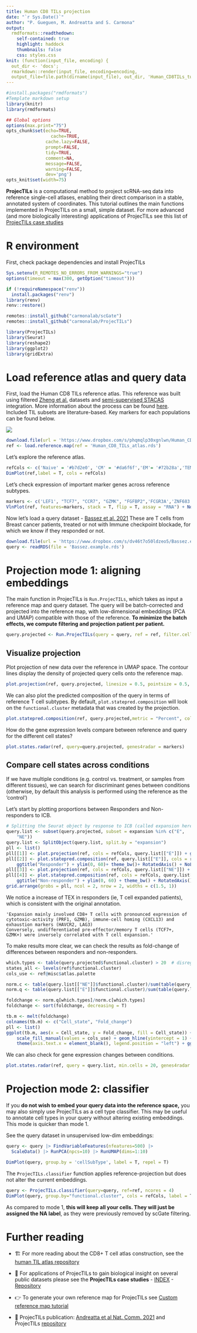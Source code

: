 ```yaml
---
title: Human CD8 TILs projection
date: "`r Sys.Date()`"
author: "P. Gueguen, M. Andreatta and S. Carmona"
output:
  rmdformats::readthedown:
    self-contained: true
    highlight: haddock
    thumbnails: false
    css: styles.css
knit: (function(input_file, encoding) {
  out_dir <- 'docs';
  rmarkdown::render(input_file, encoding=encoding,
  output_file=file.path(dirname(input_file), out_dir, 'Human_CD8TILs_tutorial.html'))})
---
```


```r
#install.packages("rmdformats")
#Template markdown setup
library(knitr)
library(rmdformats)

## Global options
options(max.print="75")
opts_chunk$set(echo=TRUE,
	             cache=TRUE,
               cache.lazy=FALSE,
               prompt=FALSE,
               tidy=TRUE,
               comment=NA,
               message=FALSE,
               warning=FALSE,
               dev='png')
opts_knit$set(width=75)
```

**ProjecTILs** is a computational method to project scRNA-seq data into reference single-cell atlases, enabling their direct comparison in a stable, annotated system of coordinates. This tutorial outlines the main functions implemented in ProjecTILs on a small, simple dataset. For more advanced (and more biologically interesting) applications of ProjecTILs see this list of [ProjecTILs case studies](https://carmonalab.github.io/ProjecTILs_CaseStudies/)

# R environment

First, check package dependencies and install ProjecTILs

```r
Sys.setenv(R_REMOTES_NO_ERRORS_FROM_WARNINGS="true")
options(timeout = max(300, getOption("timeout")))

if (!requireNamespace("renv")) 
  install.packages("renv")
library(renv)
renv::restore()

remotes::install_github("carmonalab/scGate")
remotes::install_github("carmonalab/ProjecTILs")

library(ProjecTILs)
library(Seurat)
library(reshape2)
library(ggplot2)
library(gridExtra)
```

# Load reference atlas and query data

First, load the Human CD8 TILs reference atlas. This reference was built using filtered [Zheng et al.](https://www.science.org/doi/full/10.1126/science.abe6474?af=R) datasets and [semi-supervised STACAS](https://carmonalab.github.io/STACAS.demo/STACAS.demo.html#semi-supervised-integration) integration. More information about the process can be found [here](https://github.com/carmonalab/human_TIL_atlas). Included TIL subsets are literature-based. Key markers for each populations can be found below.

![](https://lh5.googleusercontent.com/gQ4sQj5qRFRaylRRQYrGs5xA6p5BWUv926aqnFju4cg9uTjbm-fpuMCYodT9xrd4FmX6L9a1hIG3hf6UfV3NGWcSMbtZO7PDFjOYOsLKEY7LfBbF50FPIQCjoCwGQ5mLhoGM29aDuhpKjLuPo1Z_kMTiXtREFK6sS8838BqRKhfOGbWWWlHzVKzHizdz)

```r
download.file(url = 'https://www.dropbox.com/s/phqmqlp30xgnlwn/Human_CD8_TILs_atlas.rds?dl=1', destfile = 'Human_CD8_TILs_atlas.rds')
ref <- load.reference.map(ref = 'Human_CD8_TILs_atlas.rds')
```

Let's explore the reference atlas.

```r
refCols <- c('Naive' = '#b7d2e0', 'CM' = '#da6f6f','EM'= '#72b28a','TEMRA' = '#e5bfaf', 'TRM' = '#f3a166', 'TPEX' = '#aca6e0' , 'TEX' ='#f5d39f', "MAIT" = '#fdbfd4')
DimPlot(ref,label = T, cols = refCols)
```

Let's check expression of important marker genes across reference subtypes.

```r
markers <- c('LEF1', "TCF7", "CCR7", "GZMK", "FGFBP2",'FCGR3A','ZNF683','ITGAE', "CRTAM",'XCL1', "HAVCR2", "TOX", "ENTPD1", 'SLC4A10','TRAV1-2')
VlnPlot(ref, features=markers, stack = T, flip = T, assay = "RNA") + NoLegend()
```

Now let's load a query dataset - [Bassez et al. 2021](https://www.nature.com/articles/s41591-021-01323-8) These are T cells from Breast cancer patients, treated or not with Immune checkpoint blockade, for which we know if they responded or not.

```r
download.file(url = 'https://www.dropbox.com/s/dv46t7o50ldzeo5/Bassez.example.rds?dl=1', destfile = 'Bassez.example.rds')
query <- readRDS(file = 'Bassez.example.rds')
```

# Projection mode 1: aligning embeddings

The main function in ProjecTILs is `Run.ProjecTILs`, which takes as input a reference map and query dataset. The query will be batch-corrected and projected into the reference map, with low-dimensional embeddings (PCA and UMAP) compatible with those of the reference. **To minimize the batch effects, we compute filtering and projection patient per patient.**

```r
query.projected <- Run.ProjecTILs(query = query, ref = ref, filter.cell = TRUE, skip.normalize = T, split.by = 'patient_id', ncores = 4)
```

## Visualize projection

Plot projection of new data over the reference in UMAP space. The contour lines display the density of projected query cells onto the reference map.

```r
plot.projection(ref, query.projected, linesize = 0.5, pointsize = 0.5, cols = refCols)
```

We can also plot the predicted composition of the query in terms of reference T cell subtypes. By default, `plot.statepred.composition` will look on the `functional.cluster` metadata that was created by the projection.

```r
plot.statepred.composition(ref, query.projected,metric = "Percent", cols = refCols) + theme_bw()
```

How do the gene expression levels compare between reference and query for the different cell states?

```r
plot.states.radar(ref, query=query.projected, genes4radar = markers)
```

## Compare cell states across conditions

If we have multiple conditions (e.g. control vs. treatment, or samples from different tissues), we can search for discriminant genes between conditions (otherwise, by default this analysis is performed using the reference as the 'control')

Let's start by plotting proportions between Responders and Non-responders to ICB.

```r
# Splitting the Seurat object by response to ICB (called expansion here)
query.list <- subset(query.projected, subset = expansion %in% c("E",
    "NE"))
query.list <- SplitObject(query.list, split.by = "expansion")
pll <- list()
pll[[1]] <- plot.projection(ref, cols = refCols, query.list[["E"]]) + ggtitle("Responder")
pll[[2]] <- plot.statepred.composition(ref, query.list[["E"]], cols = refCols, metric = "Percent") +
    ggtitle("Responder") + ylim(0, 60)+ theme_bw()+ RotatedAxis() + NoLegend()
pll[[3]] <- plot.projection(ref, cols = refCols, query.list[["NE"]]) + ggtitle("Non-responder")
pll[[4]] <- plot.statepred.composition(ref, cols = refCols, query.list[["NE"]], metric = "Percent") +
    ggtitle("Non-responder") + ylim(0, 60) + theme_bw() + RotatedAxis() + NoLegend()
grid.arrange(grobs = pll, ncol = 2, nrow = 2, widths = c(1.5, 1))
```

We notice a increase of TEX in responders (ie, T cell expanded patients), which is consistent with the original annotation.

    'Expansion mainly involved CD8+ T cells with pronounced expression of cytotoxic-activity (PRF1, GZMB), immune-cell homing (CXCL13) and exhaustion markers (HAVCR2, LAG3)
    Conversely, undifferentiated pre-effector/memory T cells (TCF7+, GZMK+) were inversely correlated with T cell expansion.'

To make results more clear, we can check the results as fold-change of differences between responders and non-responders.

```r
which.types <- table(query.projected$functional.cluster) > 20  # disregard very small populations
states_all <- levels(ref$functional.cluster)
cols_use <- ref@misc$atlas.palette

norm.c <- table(query.list[["NE"]]$functional.cluster)/sum(table(query.list[["NE"]]$functional.cluster))
norm.q <- table(query.list[["E"]]$functional.cluster)/sum(table(query.list[["E"]]$functional.cluster))

foldchange <- norm.q[which.types]/norm.c[which.types]
foldchange <- sort(foldchange, decreasing = T)

tb.m <- melt(foldchange)
colnames(tb.m) <- c("Cell_state", "Fold_change")
pll <- list()
ggplot(tb.m, aes(x = Cell_state, y = Fold_change, fill = Cell_state)) + geom_bar(stat = "identity") +
    scale_fill_manual(values = cols_use) + geom_hline(yintercept = 1) + scale_y_continuous(trans = "log2") +
    theme(axis.text.x = element_blank(), legend.position = "left") + ggtitle("Responder vs. Non-responder") + theme_bw()
```

We can also check for gene expression changes between conditions.

```r
plot.states.radar(ref, query = query.list, min.cells = 20, genes4radar = c('LEF1', "TCF7", "CCR7", "GZMK", "FGFBP2",'FCGR3A','ZNF683','ITGAE', "CRTAM", "CD200",'GNG4', "HAVCR2", "TOX", "ENTPD1", 'SLC4A10','TRAV1-2')) 
```

# Projection mode 2: classifier

If you **do not wish to embed your query data into the reference space,** you may also simply use ProjecTILs as a cell type classifier. This may be useful to annotate cell types in your query without altering existing embeddings. This mode is quicker than mode 1.

See the query dataset in unsupervised low-dim embeddings:

```r
query <- query |> FindVariableFeatures(nfeatures=500) |>
  ScaleData() |> RunPCA(npcs=10) |> RunUMAP(dims=1:10)

DimPlot(query, group.by = 'cellSubType', label = T, repel = T) 
```

The `ProjecTILs.classifier` function applies reference-projection but does not alter the current embeddings.

```r
query <- ProjecTILs.classifier(query=query, ref=ref, ncores = 4)
DimPlot(query, group.by="functional.cluster", cols = refCols, label = T)
```

As compared to mode 1, **this will keep all your cells. They will just be assigned the NA label**, as they were previously removed by scGate filtering.

# Further reading

-   🏗️ For more reading about the CD8+ T cell atlas construction, see the [human TIL atlas repository](https://github.com/carmonalab/human_TIL_atlas)

-   🧠 For applications of ProjecTILs to gain biological insight on several public datasets please see the **ProjecTILs case studies** - [INDEX](https://carmonalab.github.io/ProjecTILs_CaseStudies/) - [Repository](https://github.com/carmonalab/ProjecTILs_CaseStudies)

-   👉 To generate your own reference map for ProjecTILs see [Custom reference map tutorial](https://carmonalab.github.io/ProjecTILs.demo/build_ref_atlas.html)

-   📖 ProjecTILs publication: [Andreatta et al Nat. Comm. 2021](http://dx.doi.org/10.1038/s41467-021-23324-4) and ProjecTILs [repository](https://github.com/carmonalab/ProjecTILs)
